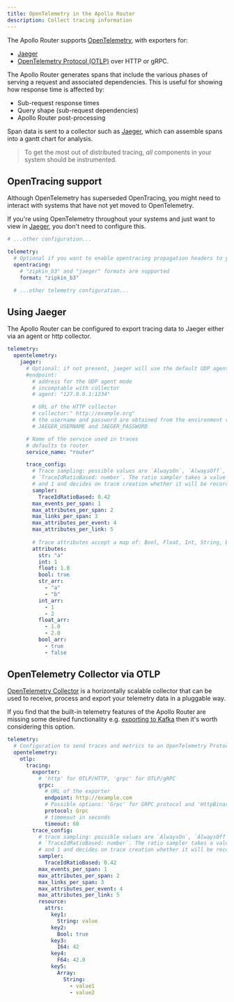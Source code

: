 ```yaml
---
title: OpenTelemetry in the Apollo Router
description: Collect tracing information
---
```



The Apollo Router supports [OpenTelemetry](https://opentelemetry.io/), with exporters for:

* [Jaeger](https://www.jaegertracing.io/)
* [OpenTelemetry Protocol (OTLP)](https://github.com/open-telemetry/opentelemetry-specification/blob/main/specification/protocol/otlp.md) over HTTP or gRPC.

The Apollo Router generates spans that include the various phases of serving a request and associated dependencies. This is useful for showing how response time is affected by:

* Sub-request response times
* Query shape (sub-request dependencies)
* Apollo Router post-processing

Span data is sent to a collector such as [Jaeger](https://www.jaegertracing.io/), which can assemble spans into a gantt chart for analysis.

> To get the most out of distributed tracing, _all_ components in your system should be instrumented.

## OpenTracing support

Although OpenTelemetry has superseded OpenTracing, you might need to interact with systems that have not yet moved to OpenTelemetry.

If you're using OpenTelemetry throughout your systems and just want to view in [Jaeger](https://www.jaegertracing.io/), you don't need to configure this.

```yaml title="router.yaml"
# ...other configuration...

telemetry:
  # Optional if you want to enable opentracing propagation headers to your subgraphs
  opentracing:
    # "zipkin_b3" and "jaeger" formats are supported
    format: "zipkin_b3"

  # ...other telemetry configuration...
```

## Using Jaeger

The Apollo Router can be configured to export tracing data to Jaeger either via an agent or http collector.

```yaml title="router.yaml"
telemetry:
  opentelemetry:
    jaeger:
      # Optional: if not present, jaeger will use the default UDP agent address
      #endpoint:
        # address for the UDP agent mode
        # incomptable with collector
        # agent: "127.0.0.1:1234"

        # URL of the HTTP collector
        # collector:" http://example.org"
        # the username and password are obtained from the environment variables
        # JAEGER_USERNAME and JAEGER_PASSWORD

      # Name of the service used in traces
      # defaults to router
      service_name: "router"

      trace_config:
        # Trace sampling: possible values are `AlwaysOn`, `AlwaysOff`, or
        # `TraceIdRatioBased: number`. The ratio sampler takes a value between 0
        # and 1 and decides on trace creation whether it will be recorded.
        sampler:
          TraceIdRatioBased: 0.42
        max_events_per_span: 1
        max_attributes_per_span: 2
        max_links_per_span: 3
        max_attributes_per_event: 4
        max_attributes_per_link: 5
        
        # Trace attributes accept a map of: Bool, Float, Int, String, Bool[], Float[], Int[], String[] 
        attributes:
          str: "a"
          int: 1
          float: 1.0
          bool: true
          str_arr:
            - "a"
            - "b"
          int_arr:
            - 1
            - 2
          float_arr:
            - 1.0
            - 2.0
          bool_arr:
            - true
            - false
```

## OpenTelemetry Collector via OTLP

[OpenTelemetry Collector](https://opentelemetry.io/docs/collector/) is a horizontally scalable collector that can be used to receive, process and export your telemetry data in a pluggable way.

If you find that the built-in telemetry features of the Apollo Router are missing some desired functionality e.g. [exporting to Kafka](https://opentelemetry.io/docs/collector/configuration/#exporters) then it's worth considering this option.

```yaml title="router.yaml"
telemetry:
  # Configuration to send traces and metrics to an OpenTelemetry Protocol compatible service
  opentelemetry:
    otlp:
      tracing:
        exporter:
          # 'http' for OTLP/HTTP, 'grpc' for OTLP/gRPC
          grpc:
            # URL of the exporter
            endpoint: http://example.com
            # Possible options: 'Grpc' for GRPC protocol and 'HttpBinary' for HTTP protocol with binary protobuf
            protocol: Grpc
            # timmeout in seconds
            timeout: 60
        trace_config:
          # trace sampling: possible values are `AlwaysOn`, `AlwaysOff`, or
          # `TraceIdRatioBased: number`. The ratio sampler takes a value between 0
          # and 1 and decides on trace creation whether it will be recorded.
          sampler:
            TraceIdRatioBased: 0.42
          max_events_per_span: 1
          max_attributes_per_span: 2
          max_links_per_span: 3
          max_attributes_per_event: 4
          max_attributes_per_link: 5
          resource:
            attrs:
              key1:
                String: value
              key2:
                Bool: true
              key3:
                I64: 42
              key4:
                F64: 42.0
              key5:
                Array:
                  String:
                    - value1
                    - value2
```
